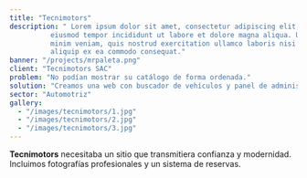 ```yaml
---
title: "Tecnimotors"
description: " Lorem ipsum dolor sit amet, consectetur adipiscing elit, sed do
          eiusmod tempor incididunt ut labore et dolore magna aliqua. Ut enim ad
          minim veniam, quis nostrud exercitation ullamco laboris nisi ut
          aliquip ex ea commodo consequat."
banner: "/projects/mrpaleta.png"
client: "Tecnimotors SAC"
problem: "No podían mostrar su catálogo de forma ordenada."
solution: "Creamos una web con buscador de vehículos y panel de administración."
sector: "Automotriz"
gallery:
  - "/images/tecnimotors/1.jpg"
  - "/images/tecnimotors/2.jpg"
  - "/images/tecnimotors/3.jpg"
---
```


**Tecnimotors** necesitaba un sitio que transmitiera confianza y modernidad.  
Incluimos fotografías profesionales y un sistema de reservas.
